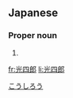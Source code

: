 ==Japanese==
{{ja-kanjitab|光|四|郎}}

===Proper noun===
{{ja-pos|proper|こうしろう}}

# {{given name|male|lang=ja}}

[[Category:Japanese male given names|こうしろう]]

[[fr:光四郎]]
[[li:光四郎]]